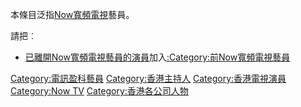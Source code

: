{{Catnav|頁面分類|...|香港電視節目|香港電視劇|香港電視劇演員}}
{{Catnav|頁面分類|...|电视剧|香港電視劇|香港電視劇演員}}
{{Catnav|頁面分類|...|電視演員|各國電視演員|香港電視劇演員}}
{{Catnav|頁面分類|...|各國演員|各國電視演員|香港電視劇演員}}
{{Catnav|頁面分類|...|中国演员|香港演員|香港電視劇演員}}
{{Catnav|頁面分類|...|中文連續劇|香港電視劇|香港電視劇演員}}
{{Catnav|頁面分類|...|各國電視劇|香港電視劇|香港電視劇演員}}

本條目泛指[[Now寬頻電視|Now寬頻電視]]藝員。

請把︰
*<span style="text-decoration: underline;">已離開Now寬頻電視藝員的演員</span>加入[[:Category:前Now寬頻電視藝員|:Category:前Now寬頻電視藝員]]

[[Category:電訊盈科藝員|Category:電訊盈科藝員]]
[[Category:香港主持人|Category:香港主持人]]
[[Category:香港電視演員|Category:香港電視演員]]
[[Category:Now_TV|Category:Now TV]]
[[Category:香港各公司人物|Category:香港各公司人物]]